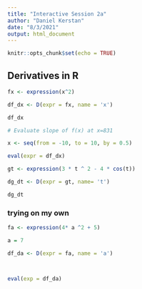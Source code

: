 ```yaml
---
title: "Interactive Session 2a"
author: "Daniel Kerstan"
date: "8/3/2021"
output: html_document
---
```


```r
knitr::opts_chunk$set(echo = TRUE)
```

## Derivatives in R

```r
fx <- expression(x^2)

df_dx <- D(expr = fx, name = 'x')

df_dx

# Evaluate slope of f(x) at x=831

x <- seq(from = -10, to = 10, by = 0.5)

eval(expr = df_dx)

```

```r
gt <- expression(3 * t ^ 2 - 4 * cos(t))

dg_dt <- D(expr = gt, name= 't')

dg_dt
```

### trying on my own

```r


fa <- expression(4* a ^2 + 5)

a = 7

df_da <- D(expr = fa, name = 'a')



eval(exp = df_da)

```



